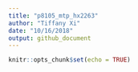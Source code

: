 ```yaml
---
title: "p8105_mtp_hx2263"
author: "Tiffany Xi"
date: "10/16/2018"
output: github_document
---
```


```r
knitr::opts_chunk$set(echo = TRUE)
```

